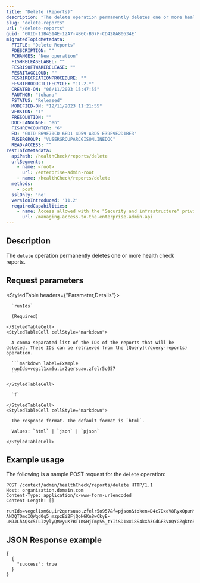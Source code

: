 ```yaml
---
title: "Delete (Reports)"
description: "The delete operation permanently deletes one or more health check reports."
slug: "delete-reports"
url: "/delete-reports"
guid: "GUID-11B4514E-12A7-4B6C-B07F-CD428A80634E"
migratedTopicMetadata:
  FTITLE: "Delete Reports"
  FDESCRIPTION: ""
  FCHANGES: "New operation"
  FISHRELEASELABEL: ""
  FESRISOFTWARERELEASE: ""
  FESRITAGCLOUD: ""
  FESRIRECREATIONPROCEDURE: ""
  FESRIPRODUCTLIFECYCLE: "11.2-*"
  CREATED-ON: "06/11/2023 15:47:55"
  FAUTHOR: "tohara"
  FSTATUS: "Released"
  MODIFIED-ON: "12/11/2023 11:21:55"
  VERSION: "1"
  FRESOLUTION: ""
  DOC-LANGUAGE: "en"
  FISHREVCOUNTER: "6"
  ED: "GUID-B69F70CD-6ED1-4D59-A3D5-E39E9E2D1BE3"
  FUSERGROUP: "VUSERGROUPARCGISONLINEDOC"
  READ-ACCESS: ""
restInfoMetadata:
  apiPath: /healthCheck/reports/delete
  urlSegments:
    - name: <root>
      url: /enterprise-admin-root
    - name: /healthCheck/reports/delete
  methods:
    - post
  sslOnly: 'no'
  versionIntroduced: '11.2'
  requiredCapabilities:
    - name: Access allowed with the "Security and infrastructure" privilege
      url: /managing-access-to-the-enterprise-admin-api
---
```


## Description

The `delete` operation permanently deletes one or more health check reports.


##  Request parameters

<StyledTable headers={"Parameter,Details"}>
  <StyledTableRow>
    <StyledTableCell cellStyle="markdown">

      `runIds` 

      (Required)

    </StyledTableCell>
    <StyledTableCell cellStyle="markdown">

      A comma-separated list of the IDs of the reports that will be deleted. These IDs can be retrieved from the [Query](/query-reports) operation.

      ```markdown label=Example
      runIds=vegcl1xm6u,ir2qersuao,zfelr5o957
      ```

    </StyledTableCell>
  </StyledTableRow>
  <StyledTableRow>
    <StyledTableCell cellStyle="markdown">

      `f` 

    </StyledTableCell>
    <StyledTableCell cellStyle="markdown">

      The response format. The default format is `html`.

      Values: `html` | `json` | `pjson`

    </StyledTableCell>
  </StyledTableRow>
</StyledTable>


## Example usage

The following is a sample POST request for the `delete` operation:

```other
POST /context/admin/healthCheck/reports/delete HTTP/1.1
Host: organization.domain.com
Content-Type: application/x-www-form-urlencoded
Content-Length: []

runIds=vegcl1xm6u,ir2qersuao,zfelr5o957&f=pjson&token=D4c7DxeV8RyxOpunM-ANDQTOmoIQWqd0q5_mzpzEi2FjQoH6Kn8wCkyE-uMJJLhAQsc5TLIzylyQMvyuK7BTIKGHjTmp55_tYIiSD1xx18S4kXh3CdGF3V8QYGZqktoP6zmfhbuJugopIHdE_RiynFSpdNcZrjMganzWsz_KWio4RMyZaGjHSrWkZZn6bcCKgS9mwae8GyYTn50oDOugIUJsgFkwOZz4Fd6tBv_FzcVNNlpsiLek44C3JjTkhAen
```

## JSON Response example

```other
{
  {
    "success": true
  }
}
```